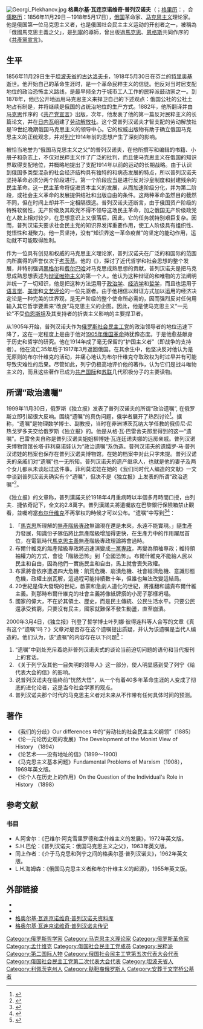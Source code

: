 [[File:Georgi_Plekhanov.jpg|thumb]]
{{马克思主义}}
'''格奥尔基·瓦连京诺维奇·普列汉诺夫'''（{{lang-ru|Георгий Валентинович Плеханов}}；[[格里历|格里历]]：{{bd|1856年|12月11日|1918年|5月30日|catIdx=P}}，合[[儒略历|儒略历]]：1856年11月29日－1918年5月17日），[[俄国|俄国]]革命家、[[马克思主义|马克思主义]]理论家。他是俄国第一位马克思主义者，也是俄国社会民主主义运动的开创者之一，被稱為「俄國馬克思主義之父」，是[[列寧|列寧]]的導師，曾出版過[[馬克思|馬克思]]、[[恩格斯|恩格斯]]共同作序的《[[共產黨宣言|共產黨宣言]]》。

== 生平 ==
1856年11月29日生于[[坦波夫省|坦波夫省]]的[[古达洛夫卡|古达洛夫卡]]，1918年5月30日在芬兰的[[特里奥基|特里奥基]]逝世。他开始自己的革命生涯时，是一个革命民粹主义的信徒。他反对当时居支配地位的政治恐怖主义路线，是最早倾全力于城市工人工作的民粹派鼓动家之一。到1878年，他已公开地运用马克思主义来捍卫自己的下述观点：俄国公社的公社土地占有制是，并将继续是俄国的占统治地位的生产方式。1882年，他所翻译并由[[马克思|马克思]]作序的《[[共产党宣言|共产党宣言]]》出版，次年，他发表了他的第一篇反对民粹主义的长篇论文，并在[[日内瓦|日内瓦]]组建了[[劳动解放社|劳动解放社]]。这个受普列汉诺夫才智支配的劳动解放社是19世纪晚期俄国马克思主义的领导中心。它的权威出版物有助于确立俄国马克思主义的正统观念，并对[[列宁|列宁]]1914年前的思想产生了深刻的影响。

被恰当地誉为“俄国马克思主义之父”的普列汉诺夫，在他所撰写和编辑的书籍、小册子和杂志上，不仅对民粹主义作了广泛的批判，而且使马克思主义在俄国的知识界取得支配地位，并概略地提出了支配1914年以前的运动的长期战略。由于认识到俄国多类型混杂的社会经济结构具有独特的和病态发展的特点，所以普列汉诺夫坚持革命必须分两个阶段进行。第一个阶段应当是进行反对沙皇制度和封建残余的民主革命。这一民主革命将促进资本主义的发展，从而加速阶级分化，并为第二阶段，或社会主义革命的发展提供结社和出版自由的条件。这两种革命虽然目的截然不同，但在时间上却并不一定相隔很远。普列汉诺夫还断言，由于俄国资产阶级的特殊软弱性，无产阶级及其政党不得不领导这场民主革命，加之俄国无产阶级政党在人数上相对较少，在思想意识上又很落后，因此，它的任务就特别艰巨复杂。因而，普列汉诺夫要求社会民主党的知识界发挥重要作用，使工人阶级具有组织性、觉悟性和凝聚力。他一贯坚持，没有“知识界这一革命疫苗”的坚定的能动作用，运动就不可能取得胜利。

作为一位具有创见和权威的马克思主义理论家，普列汉诺夫在广泛的和国际的范围内所赢得的声誉仅次于[[考茨基|考茨基]]。他的《{{le|论一元论历史观的发展|The Development of the Monist View of History}}》，探讨了近代哲学和社会思想的整个发展，并特别强调[[黑格尔|黑格尔]]和[[费尔巴哈|费尔巴哈]]对马克思成熟思想的贡献，普列汉诺夫是把马克思成熟思想表述为[[辩证唯物主义|辩证唯物主义]]的第一个人。他认为这种辩证的和唯物的方法阐明并统一了一切知识，他是把这种方法运用于[[政治学|政治学]]、[[经济学|经济学]]和[[哲学|哲学]]，而且也运用于[[语言学|语言学]]、[[美学|美学]]和[[文艺评论|文艺评论]]的一位先驱者。由于他相信以辩证方式加以运用的经济决定论是一种完美的世界观，是无产阶级的整个使命所必需的，因而强烈反对任何用输入其它哲学要素来“改良”马克思主义的企图。因此，他是使马克思主义“一元论”不受[[爱德华·伯恩施坦|伯恩斯坦]]及其支持者的折衷主义影响的主要捍卫者。

从1905年开始，普列汉诺夫作为[[俄罗斯社会民主工党|俄罗斯社会民主工党]]的政治领导者的地位迅速下降了，这在一定程度上是由于他对[[1905年俄国革命|1905年俄国革命]]持犹豫态度。于是他愈益献身于历史和哲学的研究。他在1914年成了毫无保留的“护国主义者”（即战争的支持者）。他在流亡35年后于1917年3月返回俄国。在其余生中，他坚决反对他认为是无原则的布尔什维克的活动，并痛心地认为布尔什维克夺取政权为时过早并有可能导致灾难性的后果。尽管如此，列宁仍极高地评价他的著作，认为它们是战斗唯物主义的，而且这些著作已成为[[共产国际|共产国际]]和[[苏联|苏联]]几代积极分子的主要读物。

== 所谓“政治遺囑” ==
1999年11月30日，俄罗斯《独立报》发表了普列汉诺夫的所谓“政治遗嘱”, 在俄罗斯立即引起很大反响。围绕“遗嘱”的真伪问题，俄学者展开了热烈讨论<ref>{{Cite book|title=世界社会主义研究年鉴 2013|last=潘世伟，徐党哉主编|first=|publisher=上海：上海人民出版社|year=2014.02|isbn=978-7-208-12024-2|location=|pages=415}}</ref>。据称，“遗嘱”是物理数学博士、副教授，当时在非洲博茨瓦纳大学任教的俄侨尼·尼热戈罗多夫交给俄罗斯《独立报》的。他是从格·瓦·巴雷舍夫那里得到的这一“遗嘱”。巴雷舍夫自称是普列汉诺夫姐姐柳博娃·瓦连廷诺夫娜的远房亲戚。普列汉诺夫博物馆馆长塔·菲利莫诺娃认为“政治遗嘱”系伪造。普列汉诺夫的遗孀罗·马·普列汉诺娃的档案也保存在普列汉诺夫博物馆，在她的档案中对此只字未提。普列汉诺夫的亲戚们对“遗嘱”也一无所知。普列汉诺夫的遗产继承人，也就是他的妻子及两个女儿都从未谈起过这件事。菲利莫诺娃在她的《我们同时代人编造的文献》一文中谈到普列汉诺夫确实有个“遗嘱”，但决不是《独立报》上发表的所谓“政治遗嘱”<ref>{{Cite journal|author= 欧阳向英|url= http://kns.cnki.net/KCMS/detail/detail.aspx?dbcode=CJFQ&dbname=CJFDHIS2&filename=STUD201307017&v=MDg1NDg3RGgxVDNxVHJXTTFGckNVUkxLZlplWnJGeTNnV3JyQU5qbmVhckc0SDlMTXFJOUVZNFI4ZVgxTHV4WVM=|title= 普列汉诺夫“政治遗嘱”真伪辨|journal= 马克思主义研究|year= 2013|issue= 07|access-date= 2018-02-04|archive-date= 2020-04-23|archive-url= https://web.archive.org/web/20200423094349/http://kns.cnki.net/KCMS/detail/detail.aspx?dbcode=CJFQ&dbname=CJFDHIS2&filename=STUD201307017&v=MDg1NDg3RGgxVDNxVHJXTTFGckNVUkxLZlplWnJGeTNnV3JyQU5qbmVhckc0SDlMTXFJOUVZNFI4ZVgxTHV4WVM=|dead-url= no}}</ref>。

《独立报》的文章称，普列漢諾夫於1918年4月重病時以半個多月時間口授，由列夫．捷依奇記下，全文約2.8萬字。普列漢諾夫將遺囑放在巴黎銀行保險箱禁止觀看，並囑咐當[[布尔什维克|布尔什维克]]不再掌权的時候才可以公布。“遗嘱”中写到<ref>{{cite journal|title=普列漢諾夫的《政治遺囑》|url=https://www.marxists.org/chinese/plekhanov/MIA-chinese-Plekhanov-19180421.htm|journal=|access-date=2017-10-22|archive-date=2020-04-24|archive-url=https://web.archive.org/web/20200424081010/https://www.marxists.org/chinese/plekhanov/MIA-chinese-Plekhanov-19180421.htm|dead-url=no}}</ref><ref>{{cite journal|author1=靳樹鵬|title=我看普列漢諾夫的政治遺囑|journal=《二十一世紀》17期　(香港中文大學中國文化研究所)|date=2003-08-30|url=http://www.cuhk.edu.hk/ics/21c/media/online/0108021.pdf|access-date=2017-06-05|archive-date=2021-12-18|archive-url=https://web.archive.org/web/20211218133633/https://www.cuhk.edu.hk/ics/21c/media/online/0108021.pdf|dead-url=no}}</ref>：
#「[[馬克思|馬克思]]所理解的[[無產階級專政|無產階級專政]]無論現在還是未來，永遠不能實現。」隨生產力發展，知識份子隊伍將比無產階級增加得更快，在生產力中的作用躍居首位，在電氣時代[[馬克思主義|馬克思主義]]無產階級專政理論將會過時。
#布爾什維克的無產階級專政將迅速演變成[[一黨專政|一黨專政]]，再變為領袖專政；維持領袖權力的方式，會從「階級恐怖」到「全國恐怖」。布爾什維克不能給人民以民主和自由，因為他們一實施民主和自由，馬上就會喪失政權。
#布黨將會依序遭遇四大危機：飢荒危機、崩潰危機、社會經濟危機、意識形態危機，政權土崩瓦解，這過程可能持續數十年，但誰也無法改變這結局。
#20世紀是偉大發現的世紀，啟蒙和急劇人道化的世紀，將推翻和譴責布爾什維主義。到那時布爾什維克的社會主義將像紙牌搭的小房子那樣坍塌。
#國家的偉大，不在於其領土、歷史，而是民主傳統、公民生活水平。只要公民還承受貧窮，只要沒有民主，國家就難保不發生動盪，直至崩潰。

2000年3月4日，《独立报》刊登了哲学博士叶列娜·彼得连科等人合写的文章《真有这个“遗嘱”吗？》文章对是否存在这个遗嘱提出质疑，并认为该遗嘱是当代人编造的。他们认为，该“遗嘱”的内容存在以下问题<ref>{{Cite journal |author= 翟民刚 |url= http://www.doc88.com/p-9711369536523.html |title= 俄学者彼得连科等认为普列汉诺夫的“政治遗嘱”是编造的 |journal= 国外理论动态 |year= 2000 |issue= 06 |access-date= 2018-02-04 |archive-date= 2020-05-01 |archive-url= https://web.archive.org/web/20200501064255/http://www.doc88.com/p-9711369536523.html |dead-url= no }}</ref>：
#“遗嘱”中到处充斥着绝非普列汉诺夫式的谈论当前迫切问题的语句和当代报刊上的套话。
#《关于列宁及其他一目失明的领导人》这一部分，使人明显感到受了列宁《给代表大会的信》的影响。
#说普列汉诺夫在临终前“恍然大悟”，从一个有着40多年革命生涯的人变成了彻底的进化论者，这是当今社会学家的观点。
#普列汉诺夫那个时代的马克思主义者对未来从不作带有任何具体时间的预测。

==著作==
*《我们的分歧》Our differences 中的“劳动社的社会民主主义纲领”（1885）
*《论一元论历史观的发展》The Development of the Monist View of History （1894）
*《论艺术——没有地址的信》(1899～1900)
*《马克思主义基本问题》Fundamental Problems of Marxism（1908），1969年英文版。
*《论个人在历史上的作用》On the Question of the Individual's Role in History （1898）

== 参考文献 ==
{{reflist}}

===书目===
* A.阿舍尔：《巴维尔·阿克雪里罗德和孟什维主义的发展》，1972年英文版。
* S.H.巴伦：《普列汉诺夫：俄国马克思主义之父》，1963年英文版。
* 同上作者：《介于马克思和列宁之间的格奥尔基·普列汉诺夫》，1962年英文版。
* L.H.海姆森：《俄国马克思主义者和布尔什维主义的起源》，1955年英文版。

== 外部链接 ==
{{commons category|Georgi Plekhanov}}
{{wikiquote|普列汉诺夫}}
* {{Gutenberg author | id=Plekhanov,+Georgii+Valentinovich | name=格奥尔基·瓦连京诺维奇·普列汉诺夫}}
* {{Internet Archive author |sname=Georgi Valentinovich Plekhanov}}
* [http://www.marxists.org/archive/plekhanov/ 格奥尔基·瓦连京诺维奇·普列汉诺夫资料库] {{Wayback|url=http://www.marxists.org/archive/plekhanov/ |date=20210125115537 }}
* [https://web.archive.org/web/20100205134512/http://www.spartacus.schoolnet.co.uk/RUSplekhanov.htm 格奥尔基·瓦连京诺维奇·普列汉诺夫传记]

{{马克思主义在中国的早期传播}}
{{normdaten}}
{{DEFAULTSORT:Plekhanov}}
[[Category:俄罗斯哲学家|Category:俄罗斯哲学家]]
[[Category:马克思主义理论家|Category:马克思主义理论家]]
[[Category:俄罗斯革命家|Category:俄罗斯革命家]]
[[Category:孟什维克|Category:孟什维克]]
[[Category:俄国社会民主工党成员|Category:俄国社会民主工党成员]]
[[Category:民粹派|Category:民粹派]]
[[Category:第二国际人物|Category:第二国际人物]]
[[Category:俄国社会民主工党第五次代表大会代表|Category:俄国社会民主工党第五次代表大会代表]]
[[Category:俄国社会民主工党第二次代表大会代表|Category:俄国社会民主工党第二次代表大会代表]]
[[Category:坦波夫省人|Category:坦波夫省人]]
[[Category:利佩茨克州人|Category:利佩茨克州人]]
[[Category:鞑靼裔俄罗斯人|Category:鞑靼裔俄罗斯人]]
[[Category:安葬于文学桥公墓者|Category:安葬于文学桥公墓者]]